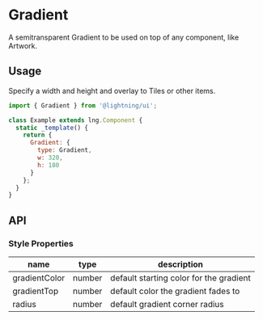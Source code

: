 
# Gradient

A semitransparent Gradient to be used on top of any component, like Artwork.

## Usage

Specify a width and height and overlay to Tiles or other items.

```js
import { Gradient } from '@lightning/ui';

class Example extends lng.Component {
  static _template() {
    return {
      Gradient: {
        type: Gradient,
        w: 320,
        h: 180
      }
    };
  }
}
```

<Canvas>
  <Story id="elements-gradient--basic" />
</Canvas>

## API

### Style Properties

| name          | type   | description                             |
| ------------- | ------ | --------------------------------------- |
| gradientColor | number | default starting color for the gradient |
| gradientTop   | number | default color the gradient fades to     |
| radius        | number | default gradient corner radius          |
